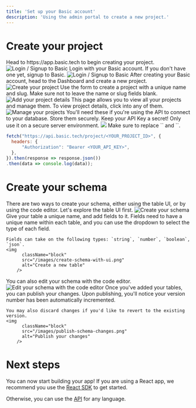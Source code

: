 ```yaml
---
title: 'Set up your Basic account'
description: 'Using the admin portal to create a new project.'
---
```


# Create your project

<Steps>
    <Step title="Navigate to the Dashboard">
    Head to https://app.basic.tech to begin creating your project. 
        <img
          className="block"
          src="/images/admin-logged-out.png"
          alt="Login / Signup to Basic"
        /> 
    </Step>
  <Step title="Login / Signup with Basic">
    Login with your Basic account. If you don't have one yet, signup to Basic.
    <img
          className="block"
          src="/images/basic-sso.png"
          alt="Login / Signup to Basic"
        /> 
  </Step>
  <Step title="Create your project">
    After creating your Basic account, head to the Dashboard and create a new project.
    <img
          className="block"
          src="/images/admin-no-projects.png"
          alt="Create your project"
        /> 
  </Step>
  <Step title="Add your project details">
    Use the form to create a project with a unique name and slug. Make sure not to leave the name or slug fields blank.
    <img
          className="block"
          src="/images/admin-create-project.png"
          alt="Add your project details"
        /> 
  </Step>
  <Step title="Manage your projects">
    This page allows you to view all your projects and manage them. To view project details, click into any of them.
    <img
          className="block"
          src="/images/admin-with-projects.png"
          alt="Manage your projects"
        /> 
  </Step>
  <Step title="Note your project ID, database URL, and API key (keep this a secret!)">
    You'll need these if you're using the API to connect to your database. Store them securely.
    <Warning>
        Keep your API Key a secret! Only use it on a secure server environment.
    </Warning>
    <Frame>
      <img src="/images/api-key.png" />
    </Frame>
  </Step>
  <Step title="(Optional) You can test everything is working by making a sample fetch request to your database:">
    Make sure to replace `<YOUR_PROJECT_ID>` and `<YOUR_API_KEY>`. 
  
``` js GET Project Details
fetch("https://api.basic.tech/project/<YOUR_PROJECT_ID>", {
  headers: {
      "Authorization": "Bearer <YOUR_API_KEY>",
  },
}).then(response => response.json())
.then(data => console.log(data));
```
  </Step>
</Steps>

# Create your schema
<Steps>
<Step title="Create your schema">
    There are two ways to create your schema, either using the table UI, or by using the code editor. Let's explore the table UI first.
    <img
          className="block"
          src="/images/admin-no-schema.png"
          alt="Create your schema"
        /> 
</Step>
<Step title="Add a new table">
    Give your table a unique name, and add fields to it. Fields need to have a unique name within each table, and you can use the dropdown to select the type of each field.
    
    Fields can take on the following types: `string`, `number`, `boolean`, `json`.
    <img
          className="block"
          src="/images/create-schema-with-ui.png"
          alt="Create a new table"
        /> 
</Step>
<Step title="(Optional) Edit your schema with the code editor">
    You can also edit your schema with the code editor.
    <img
          className="block"
          src="/images/schema-editor.png"
          alt="Edit your schema with the code editor"
        /> 
</Step>
<Step title="Publish your changes">
    Once you've added your tables, you can publish your changes. Upon publishing, you'll notice your version number has been automatically incremented. 

    You may also discard changes if you'd like to revert to the existing version.
    <img
          className="block"
          src="/images/publish-schema-changes.png"
          alt="Publish your changes"
        /> 
</Step>
</Steps>



# Next steps
You can now start building your app! 
If you are using a React app, we recommend you use the [React SDK](/basic-react/basic-sdk) to get started.

Otherwise, you can use the [API](/basic-restapi/basic-api) for any language.
